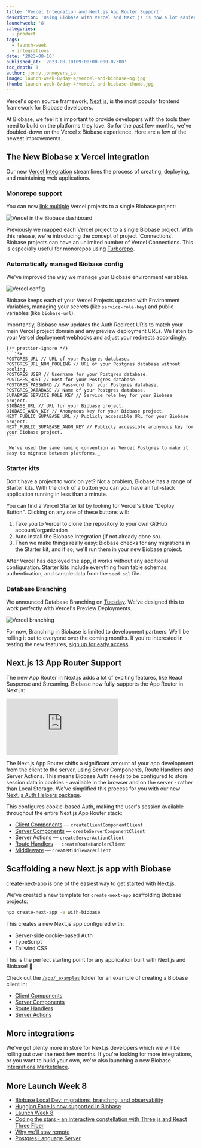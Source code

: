 ```yaml
---
title: 'Vercel Integration and Next.js App Router Support'
description: 'Using Biobase with Vercel and Next.js is now a lot easier.'
launchweek: '8'
categories:
  - product
tags:
  - launch-week
  - integrations
date: '2023-08-10'
published_at: '2023-08-10T09:00:00.000-07:00'
toc_depth: 3
author: jonny,jonmeyers_io
image: launch-week-8/day-4/vercel-and-biobase-og.jpg
thumb: launch-week-8/day-4/vercel-and-biobase-thumb.jpg
---
```


Vercel's open source framework, [Next.js](https://nextjs.org/), is the most popular frontend framework for Biobase developers.

At Biobase, we feel it's important to provide developers with the tools they need to build on the platforms they love. So for the past few months, we've doubled-down on the Vercel x Biobase experience. Here are a few of the newest improvements.

## The New Biobase x Vercel integration

Our new [Vercel Integration](https://vercel.com/integrations/biobase) streamlines the process of creating, deploying, and maintaining web applications.

### Monorepo support

You can now [link multiple](https://app.biobase.studio/org/_/integrations) Vercel projects to a single Biobase project:

<Img
  src="/images/blog/launch-week-8/day-4/vercel-dashboard.png"
  alt="Vercel in the Biobase dashboard"
/>

Previously we mapped each Vercel project to a single Biobase project. With this release, we're introducing the concept of project 'Connections'. Biobase projects can have an unlimited number of Vercel Connections. This is especially useful for monorepos using [Turborepo](https://turbo.build/).

### Automatically managed Biobase config

We've improved the way we manage your Biobase environment variables.

<Img src="/images/blog/launch-week-8/day-4/vercel-config.png" alt="Vercel config" />

Biobase keeps each of your Vercel Projects updated with Environment Variables, managing your secrets (like `service-role-key`) and public variables (like `biobase-url`).

Importantly, Biobase now updates the Auth Redirect URIs to match your main Vercel project domain and any preview deployment URLs. We listen to your Vercel deployment webhooks and adjust your redirects accordingly.

<BlogCollapsible title="View the full list of environment variables">

    {/* prettier-ignore */}
    ```jsx
    POSTGRES_URL // URL of your Postgres database.
    POSTGRES_URL_NON_POOLING // URL of your Postgres database without pooling.
    POSTGRES_USER // Username for your Postgres database.
    POSTGRES_HOST // Host for your Postgres database.
    POSTGRES_PASSWORD // Password for your Postgres database.
    POSTGRES_DATABASE // Name of your Postgres database.
    SUPABASE_SERVICE_ROLE_KEY // Service role key for your Biobase project.
    BIOBASE_URL // URL for your Biobase project.
    BIOBASE_ANON_KEY // Anonymous key for your Biobase project.
    NEXT_PUBLIC_SUPABASE_URL // Publicly accessible URL for your Biobase project.
    NEXT_PUBLIC_SUPABASE_ANON_KEY // Publicly accessible anonymous key for your Biobase project.
    ```

    _We've used the same naming convention as Vercel Postgres to make it easy to migrate between platforms._

</BlogCollapsible>

### Starter kits

Don't have a project to work on yet? Not a problem, Biobase has a range of Starter kits. With the click of a button you can you have an full-stack application running in less than a minute.

You can find a Vercel Starter kit by looking for Vercel's blue "Deploy Button". Clicking on any one of these buttons will:

1. Take you to Vercel to clone the repository to your own GitHub account/organization
2. Auto install the Biobase Integration (if not already done so).
3. Then we make things really easy: Biobase checks for any migrations in the Starter kit, and if so, we'll run them in your new Biobase project.

After Vercel has deployed the app, it works without any additional configuration. Starter kits include everything from table schemas, authentication, and sample data from the `seed.sql` file.

### Database Branching

We announced Database Branching on [Tuesday](/blog/biobase-local-dev#branching-and-preview-environments). We've designed this to work perfectly with Vercel's Preview Deployments.

<Img src="/images/blog/launch-week-8/day-4/biobase-vercel-branching.png" alt="Vercel branching" />

For now, Branching in Biobase is limited to development partners. We'll be rolling it out to everyone over the coming months. If you're interested in testing the new features, [sign up for early access](https://forms.biobase.studio/branching-request).

## Next.js 13 App Router Support

The new App Router in Next.js adds a lot of exciting features, like React Suspense and Streaming. Biobase now fully-supports the App Router in Next.js:

<div className="video-container">
  <iframe
    className="w-full"
    src="https://www.youtube-nocookie.com/embed/w3LD0Z73vgU"
    title="YouTube video player"
    frameBorder="0"
    allow="accelerometer; autoplay; clipboard-write; encrypted-media; fullscreen; gyroscope; picture-in-picture; web-share"
    allowfullscreen
  ></iframe>
</div>

The Next.js App Router shifts a significant amount of your app development from the client to the server, using Server Components, Route Handlers and Server Actions. This means Biobase Auth needs to be configured to store session data in cookies - available in the browser and on the server - rather than Local Storage. We've simplified this process for you with our new [Next.js Auth Helpers package](https://biobase.studio/docs/guides/auth/auth-helpers/nextjs).

This configures cookie-based Auth, making the user's session available throughout the entire Next.js App Router stack:

- [Client Components](/docs/guides/auth/auth-helpers/nextjs#client-components) — `createClientComponentClient`
- [Server Components](/docs/guides/auth/auth-helpers/nextjs#server-components) — `createServerComponentClient`
- [Server Actions](/docs/guides/auth/auth-helpers/nextjs#server-actions) — `createServerActionClient`
- [Route Handlers](/docs/guides/auth/auth-helpers/nextjs#route-handlers) — `createRouteHandlerClient`
- [Middleware](/docs/guides/auth/auth-helpers/nextjs#middleware) — `createMiddlewareClient`

## Scaffolding a new Next.js app with Biobase

[create-next-app](https://nextjs.org/docs/pages/api-reference/create-next-app) is one of the easiest way to get started with Next.js.

We've created a new template for `create-next-app` scaffolding Biobase projects:

```sh
npx create-next-app -e with-biobase
```

This creates a new Next.js app configured with:

- Server-side cookie-based Auth
- TypeScript
- Tailwind CSS

This is the perfect starting point for any application built with Next.js and Biobase! 🚀

Check out the [`/app/_examples`](https://github.com/vercel/next.js/blob/canary/examples/with-biobase/app/_examples) folder for an example of creating a Biobase client in:

- [Client Components](https://github.com/vercel/next.js/blob/canary/examples/with-biobase/app/_examples/client-component/page.tsx)
- [Server Components](https://github.com/vercel/next.js/blob/canary/examples/with-biobase/app/_examples/server-component/page.tsx)
- [Route Handlers](https://github.com/vercel/next.js/blob/canary/examples/with-biobase/app/_examples/route-handler/route.ts)
- [Server Actions](https://github.com/vercel/next.js/blob/canary/examples/with-biobase/app/_examples/server-action/page.tsx)

## More integrations

We've got plenty more in store for Next.js developers which we will be rolling out over the next few months. If you're looking for more integrations, or you want to build your own, we're also launching a new Biobase [Integrations Marketplace](/blog/biobase-integrations-marketplace).

## More Launch Week 8

- [Biobase Local Dev: migrations, branching, and observability](/blog/biobase-local-dev)
- [Hugging Face is now supported in Biobase](/blog/hugging-face-biobase)
- [Launch Week 8](/launch-week)
- [Coding the stars - an interactive constellation with Three.js and React Three Fiber](/blog/interactive-constellation-threejs-react-three-fiber)
- [Why we'll stay remote](/blog/why-biobase-remote)
- [Postgres Language Server](https://github.com/biobase-ai/postgres_lsp)
